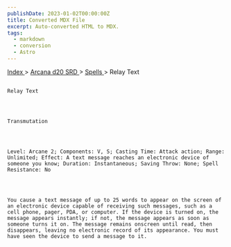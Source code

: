 ```yaml
---
publishDate: 2023-01-02T00:00:00Z
title: Converted MDX File
excerpt: Auto-converted HTML to MDX.
tags:
  - markdown
  - conversion
  - Astro
---
```


[
Index
](-index) >
[
Arcana d20 SRD
](arcana-d20-srd-index) >
[
Spells
](arcana-d20-srd-spells-index) > Relay Text

##

    Relay Text




    Transmutation




    Level: Arcane 2; Components: V, S; Casting Time: Attack action; Range: Unlimited; Effect: A text message reaches an electronic device of someone you know; Duration: Instantaneous; Saving Throw: None; Spell Resistance: No




    You cause a text message of up to 25 words to appear on the screen of an electronic device capable of receiving such messages, such as a cell phone, pager, PDA, or computer. If the device is turned on, the message appears instantly; if not, the message appears as soon as someone turns it on. The message remains onscreen until read, then disappears, leaving no electronic record of its appearance. You must have seen the device to send a message to it.
